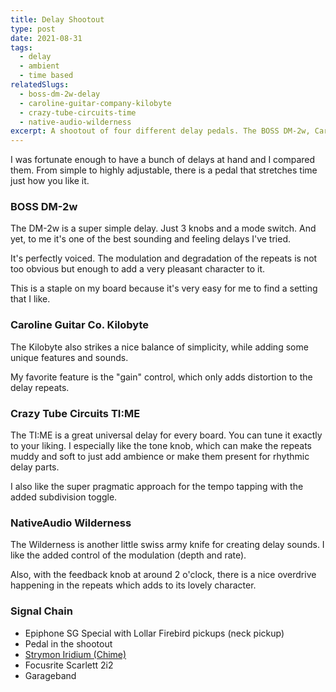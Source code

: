 ```yaml
---
title: Delay Shootout
type: post
date: 2021-08-31
tags:
  - delay
  - ambient
  - time based
relatedSlugs:
  - boss-dm-2w-delay
  - caroline-guitar-company-kilobyte
  - crazy-tube-circuits-time
  - native-audio-wilderness
excerpt: A shootout of four different delay pedals. The BOSS DM-2w, Caroline Guitar Co. Kilobyte, Crazy Tube Circuits TI:ME and NativeAudio Wilderness.
---
```



I was fortunate enough to have a bunch of delays at hand and I compared them. From simple to highly adjustable, there is a pedal that stretches time just how you like it.

### BOSS DM-2w

The DM-2w is a super simple delay. Just 3 knobs and a mode switch. And yet, to me it's one of the best sounding and feeling delays I've tried.

It's perfectly voiced. The modulation and degradation of the repeats is not too obvious but enough to add a very pleasant character to it.

This is a staple on my board because it's very easy for me to find a setting that I like.

<PartnerLinks
  slug="boss-dm-2w-delay"
  sweetwater="https://sweetwater.sjv.io/vN5VNW"
/>

### Caroline Guitar Co. Kilobyte

The Kilobyte also strikes a nice balance of simplicity, while adding some unique features and sounds.

My favorite feature is the "gain" control, which only adds distortion to the delay repeats.

### Crazy Tube Circuits TI:ME

The TI:ME is a great universal delay for every board. You can tune it exactly to your liking. I especially like the tone knob, which can make the repeats muddy and soft to just add ambience or make them present for rhythmic delay parts.

I also like the super pragmatic approach for the tempo tapping with the added subdivision toggle.

### NativeAudio Wilderness

The Wilderness is another little swiss army knife for creating delay sounds. I like the added control of the modulation (depth and rate).

Also, with the feedback knob at around 2 o'clock, there is a nice overdrive happening in the repeats which adds to its lovely character.

### Signal Chain

- Epiphone SG Special with Lollar Firebird pickups (neck pickup)
- Pedal in the shootout
- [Strymon Iridium (Chime)](/demos/strymon-iridium)
- Focusrite Scarlett 2i2
- Garageband
